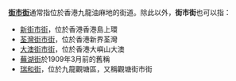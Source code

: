 '''[[街市街|街市街]]'''通常指位於香港九龍油麻地的街道。除此以外，'''街市街'''也可以指：
*[[新街市街|新街市街]]，位於香港香港島上環
*[[荃灣街市街|荃灣街市街]]，位於香港新界荃灣
*[[大澳街市街|大澳街市街]]，位於香港大嶼山大澳
*[[蕪湖街|蕪湖街]]於1909年3月前的舊稱
* [[瑞和街|瑞和街]]，位於九龍觀塘區，又稱觀塘街市街
{{disambig|Cat=街道名消歧义}}